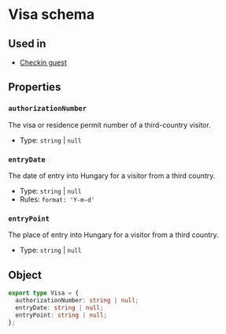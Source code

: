 # Visa schema

## Used in
- [Checkin guest](/schemas/viza/segments/checkin-guest#visa)

## Properties
### `authorizationNumber`
The visa or residence permit number of a third-country visitor.
- Type: `string` | `null`

### `entryDate`
The date of entry into Hungary for a visitor from a third country.
- Type: `string` | `null`
- Rules: `format: 'Y-m-d'`

### `entryPoint`
The place of entry into Hungary for a visitor from a third country.
- Type: `string` | `null`

## Object
```ts
export type Visa = {
  authorizationNumber: string | null;
  entryDate: string | null;
  entryPoint: string | null;
};
```